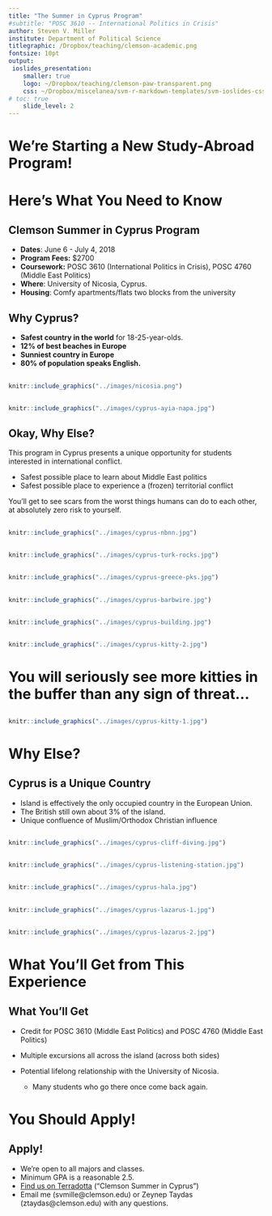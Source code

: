 ```yaml
---
title: "The Summer in Cyprus Program"
#subtitle: "POSC 3610 -- International Politics in Crisis"
author: Steven V. Miller
institute: Department of Political Science
titlegraphic: /Dropbox/teaching/clemson-academic.png
fontsize: 10pt
output:
 ioslides_presentation:
    smaller: true
    logo: ~/Dropbox/teaching/clemson-paw-transparent.png
    css: ~/Dropbox/miscelanea/svm-r-markdown-templates/svm-ioslides-css.css    
# toc: true
    slide_level: 2
---
```


# We're Starting a New Study-Abroad Program!

# Here's What You Need to Know

## Clemson Summer in Cyprus Program

- **Dates**: June 6 - July 4, 2018
- **Program Fees:** $2700
- **Coursework:** POSC 3610 (International Politics in Crisis), POSC 4760 (Middle East Politics)
- **Where**: University of Nicosia, Cyprus.
- **Housing**: Comfy apartments/flats two blocks from the university

## Why Cyprus?

- **Safest country in the world** for 18-25-year-olds.
- **12% of best beaches in Europe**
- **Sunniest country in Europe**
- **80% of population speaks English.**

## 

```r
knitr::include_graphics("../images/nicosia.png")
```

## 

```r
knitr::include_graphics("../images/cyprus-ayia-napa.jpg")
```

## Okay, Why Else?

This program in Cyprus presents a unique opportunity for students interested in international conflict.

- Safest possible place to learn about Middle East politics
- Safest possible place to experience a (frozen) territorial conflict

You'll get to see scars from the worst things humans can do to each other, at absolutely zero risk to yourself.


##

```r
knitr::include_graphics("../images/cyprus-nbnn.jpg")
```

##

```r
knitr::include_graphics("../images/cyprus-turk-rocks.jpg")
```


##

```r
knitr::include_graphics("../images/cyprus-greece-pks.jpg")
```

##

```r
knitr::include_graphics("../images/cyprus-barbwire.jpg")
```

##

```r
knitr::include_graphics("../images/cyprus-building.jpg")
```

##

```r
knitr::include_graphics("../images/cyprus-kitty-2.jpg")
```

# You will seriously see more kitties in the buffer than any sign of threat...

##

```r
knitr::include_graphics("../images/cyprus-kitty-1.jpg")
```


# Why Else?

## Cyprus is a Unique Country

- Island is effectively the only occupied country in the European Union.
- The British still own about 3% of the island.
- Unique confluence of Muslim/Orthodox Christian influence

##

```r
knitr::include_graphics("../images/cyprus-cliff-diving.jpg")
```

## 

```r
knitr::include_graphics("../images/cyprus-listening-station.jpg")
```

## 

```r
knitr::include_graphics("../images/cyprus-hala.jpg")
```


## 

```r
knitr::include_graphics("../images/cyprus-lazarus-1.jpg")
```

## 

```r
knitr::include_graphics("../images/cyprus-lazarus-2.jpg")
```

# What You'll Get from This Experience

## What You'll Get

- Credit for POSC 3610 (Middle East Politics) and POSC 4760 (Middle East Politics)
- Multiple excursions all across the island (across both sides)
- Potential lifelong relationship with the University of Nicosia.

    - Many students who go there once come back again.
    
# You Should Apply!

## Apply!

- We're open to all majors and classes.
- Minimum GPA is a reasonable 2.5.
- [Find us on Terradotta](http://terradotta.app.clemson.edu/index.cfm?FuseAction=Programs.ViewProgram&Program_ID=12338) ("Clemson Summer in Cyprus")
- Email me (svmille@clemson.edu) or Zeynep Taydas (ztaydas@clemson.edu) with any questions.